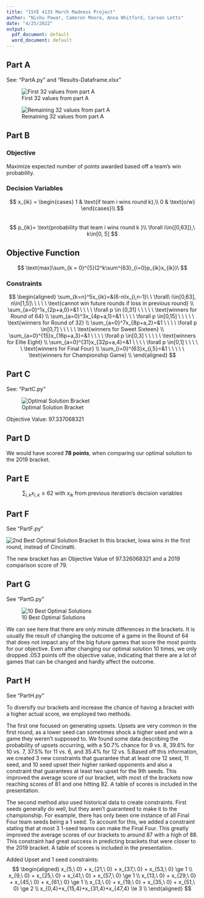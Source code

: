 ```yaml
---
title: "ISYE 4133 March Madness Project"
author: "Nishu Pawar, Cameron Moore, Anna Whitford, Carson Letts"
date: "4/25/2022"
output:
  pdf_document: default
  word_document: default
---
```


## Part A

See: "PartA.py" and "Results-Dataframe.xlsx"

![First 32 values from part A](Resultsxlsx.png)





![Remaining 32 values from part A](Resultsxlsx2.png)




## Part B

### Objective
Maximize expected number of points awarded based off a team's win probability.

### Decision Variables
$$
x_{ik} = \begin{cases}
1 & \text{if team i wins round k},\\ 
0 & \text{o/w} \end{cases}\\
$$  
$$
p_{ik}= \text{probability that team i wins round k }\\
\forall i\in{[0,63]},\ k\in[0, 5]
$$

## Objective Function
$$
\text{max}\sum_{k = 0}^{5}(2^k\sum^{63}_{i=0}p_{ik}x_{ik})\ 
$$  

### Constraints
$$
\begin{aligned}
\sum_{k=n}^5x_{ik}=&(6-n)x_{i,n-1}\ \ \forall\ i\in[0,63], n\in[1,5]\ \ \ \ \ \text{cannot win future rounds if loss in previous round} \\
\sum_{a=0}^1x_{2p+a,0}=&1 \ \ \ \ \forall p \in [0,31] \ \ \ \ \  \text{winners for Round of 64} \\
\sum_{a=0}^3x_{4p+a,1}=&1 \ \ \ \ \forall p \in[0,15] \ \ \ \ \ \text{winners for Round of 32} \\
\sum_{a=0}^7x_{8p+a,2}=&1 \ \ \ \ \forall p \in[0,7] \ \ \ \ \ \text{winners for Sweet Sixteen} \\
\sum_{a=0}^{15}x_{16p+a,3}=&1 \ \ \ \ \forall p \in[0,3] \ \ \ \ \ \text{winners for Elite Eight} \\
\sum_{a=0}^{31}x_{32p+a,4}=&1 \ \ \ \ \forall p \in[0,1] \ \ \ \ \ \text{winners for Final Four} \\
\sum_{i=0}^{63}x_{i,5}=&1 \ \ \ \ \ \text{winners for Championship Game} \\
\end{aligned}
$$


## Part C

See: "PartC.py"

![Optimal Solution Bracket](4133ProjectOutput.jpeg)

Objective Value: 97.337068321


## Part D

We would have scored **78 points**, when comparing our optimal solution to the 2019 bracket.

## Part E

$$
\sum_{i,k}x_{i,k} \le 62 \text{   with }x_{ik}\text{ from previous iteration's decision variables} 
$$



## Part F

See "PartF.py"

![2nd Best Optimal Solution Bracket](4133ProjectOutput2.jpeg)
In this bracket, Iowa wins in the first round, instead of Cincinatti.

The new bracket has an Objective Value of 97.326068321 and a 2019 comparison score of 79.


## Part G

See "PartG.py"

![10 Best Optimal Solutions](10bracketspart)

We can see here that there are only minute differences in the brackets. It is usually the result of changing the outcome of a game in the Round of 64 that does not impact any of the big future games that score the most points for our objective. Even after changing our optimal solution 10 times, we only dropped .053 points off the objective value, indicating that there are a lot of games that can be changed and hardly affect the outcome.

## Part H

See "PartH.py"

To diversify our brackets and increase the chance of having a bracket with a higher actual score, we employed two methods. 

The first one focused on generating upsets. Upsets are very common in the first round, as a lower seed can sometimes shock a higher seed and win a game they weren't supposed to. We found some data describing the probability of upsets occurring, with a 50.7% chance for 9 vs. 8, 39.6% for 10 vs. 7, 37.5% for 11 vs. 6, and 35.4% for 12 vs. 5.Based off this information, we created 3 new constraints that guarantee that at least one 12 seed, 11 seed, and 10 seed upset their higher ranked opponents and also a constraint that guarantees at least two upset for the 9th seeds. This improved the average score of our bracket, with most of the brackets now reaching scores of 81 and one hitting 82. A table of scores is included in the presentation.

The second method also used historical data to create constraints. First seeds generally do well, but they aren't guaranteed to make it to the championship. For example, there has only been one instance of all Final Four team seeds being a 1 seed. To account for this, we added a constraint stating that at most 3 1-seed teams can make the Final Four. This greatly improved the average scores of our brackets to around 87 with a high of 88. This constraint had great success in predicting brackets that were closer to the 2019 bracket. A table of scores is included in the presentation.

Added Upset and 1 seed constraints:
$$
\begin{aligned}
x_{5,\ 0} + x_{21,\ 0} + x_{37,\ 0} + x_{53,\ 0} \ge 1 \\
x_{9,\ 0} + x_{25,\ 0} + x_{41,\ 0} + x_{57,\ 0} \ge 1 \\ 
x_{13,\ 0} + x_{29,\ 0} + x_{45,\ 0} + x_{61,\ 0} \ge 1 \\ 
x_{3,\ 0} + x_{19,\ 0} + x_{35,\ 0} + x_{51,\ 0} \ge 2 \\
x_{0,4}+x_{15,4}+x_{31,4}+x_{47,4} \le 3 \\
\end{aligned}
$$  






